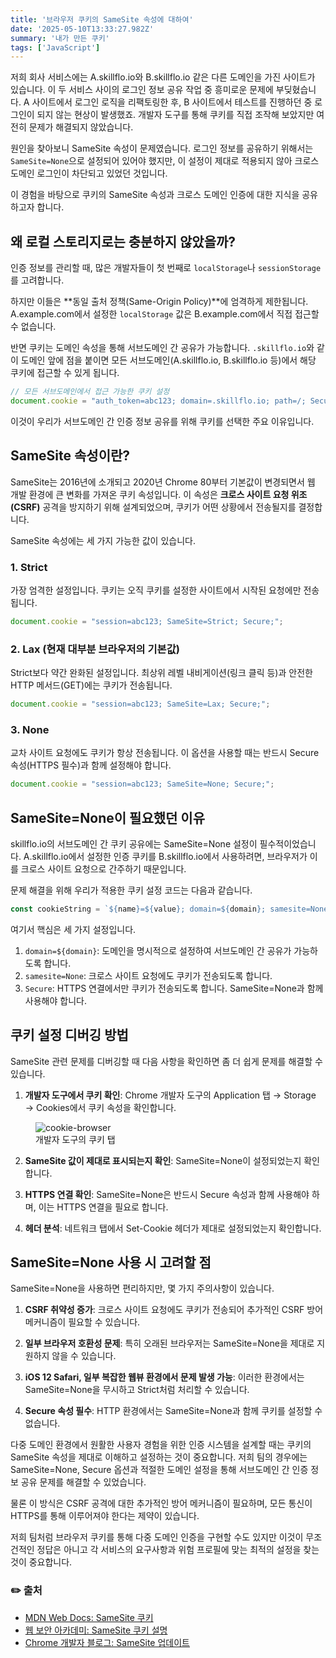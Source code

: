 ```yaml
---
title: '브라우저 쿠키의 SameSite 속성에 대하여'
date: '2025-05-10T13:33:27.982Z'
summary: '내가 만든 쿠키'
tags: ['JavaScript']
---
```


저희 회사 서비스에는 A.skillflo.io와 B.skillflo.io 같은 다른 도메인을 가진 사이트가 있습니다. 
이 두 서비스 사이의 로그인 정보 공유 작업 중 흥미로운 문제에 부딪혔습니다. A 사이트에서 로그인 로직을 리팩토링한 후, B 사이트에서 테스트를 진행하던 중 로그인이 되지 않는 현상이 발생했죠. 
개발자 도구를 통해 쿠키를 직접 조작해 보았지만 여전히 문제가 해결되지 않았습니다.

원인을 찾아보니 SameSite 속성이 문제였습니다. 로그인 정보를 공유하기 위해서는 `SameSite=None`으로 설정되어 있어야 했지만, 이 설정이 제대로 적용되지 않아 크로스 도메인 로그인이 차단되고 있었던 것입니다. 

이 경험을 바탕으로 쿠키의 SameSite 속성과 크로스 도메인 인증에 대한 지식을 공유하고자 합니다.

## 왜 로컬 스토리지로는 충분하지 않았을까? 

인증 정보를 관리할 때, 많은 개발자들이 첫 번째로 `localStorage`나 `sessionStorage`를 고려합니다. 

하지만 이들은 **동일 출처 정책(Same-Origin Policy)**에 엄격하게 제한됩니다. A.example.com에서 설정한 `localStorage` 값은 B.example.com에서 직접 접근할 수 없습니다.

반면 쿠키는 도메인 속성을 통해 서브도메인 간 공유가 가능합니다. `.skillflo.io`와 같이 도메인 앞에 점을 붙이면 모든 서브도메인(A.skillflo.io, B.skillflo.io 등)에서 해당 쿠키에 접근할 수 있게 됩니다.

```javascript
// 모든 서브도메인에서 접근 가능한 쿠키 설정
document.cookie = "auth_token=abc123; domain=.skillflo.io; path=/; Secure;";
```

이것이 우리가 서브도메인 간 인증 정보 공유를 위해 쿠키를 선택한 주요 이유입니다.

## SameSite 속성이란?

SameSite는 2016년에 소개되고 2020년 Chrome 80부터 기본값이 변경되면서 웹 개발 환경에 큰 변화를 가져온 쿠키 속성입니다. 
이 속성은 **크로스 사이트 요청 위조(CSRF)** 공격을 방지하기 위해 설계되었으며, 쿠키가 어떤 상황에서 전송될지를 결정합니다.

SameSite 속성에는 세 가지 가능한 값이 있습니다.

### 1. Strict

가장 엄격한 설정입니다. 쿠키는 오직 쿠키를 설정한 사이트에서 시작된 요청에만 전송됩니다.

```javascript
document.cookie = "session=abc123; SameSite=Strict; Secure;";
```


### 2. Lax (현재 대부분 브라우저의 기본값)

Strict보다 약간 완화된 설정입니다. 최상위 레벨 내비게이션(링크 클릭 등)과 안전한 HTTP 메서드(GET)에는 쿠키가 전송됩니다.

```javascript
document.cookie = "session=abc123; SameSite=Lax; Secure;";
```


### 3. None

교차 사이트 요청에도 쿠키가 항상 전송됩니다. 이 옵션을 사용할 때는 반드시 Secure 속성(HTTPS 필수)과 함께 설정해야 합니다.

```javascript
document.cookie = "session=abc123; SameSite=None; Secure;";
```


## SameSite=None이 필요했던 이유

skillflo.io의 서브도메인 간 쿠키 공유에는 SameSite=None 설정이 필수적이었습니다. A.skillflo.io에서 설정한 인증 쿠키를 B.skillflo.io에서 사용하려면, 브라우저가 이를 크로스 사이트 요청으로 간주하기 때문입니다.

문제 해결을 위해 우리가 적용한 쿠키 설정 코드는 다음과 같습니다.

```typescript
const cookieString = `${name}=${value}; domain=${domain}; samesite=None; path=/; Secure; expires=${expiresDate.toUTCString()};`;
```

여기서 핵심은 세 가지 설정입니다.

1. `domain=${domain}`: 도메인을 명시적으로 설정하여 서브도메인 간 공유가 가능하도록 합니다.
2. `samesite=None`: 크로스 사이트 요청에도 쿠키가 전송되도록 합니다.
3. `Secure`: HTTPS 연결에서만 쿠키가 전송되도록 합니다. SameSite=None과 함께 사용해야 합니다.

## 쿠키 설정 디버깅 방법

SameSite 관련 문제를 디버깅할 때 다음 사항을 확인하면 좀 더 쉽게 문제를 해결할 수 있습니다.

1. **개발자 도구에서 쿠키 확인**: Chrome 개발자 도구의 Application 탭 → Storage → Cookies에서 쿠키 속성을 확인합니다.

<figure>
<img src="/static/images/cookie-browser.png" alt="cookie-browser" />
<figcaption>개발자 도구의 쿠키 탭</figcaption>
</figure>

2. **SameSite 값이 제대로 표시되는지 확인**: SameSite=None이 설정되었는지 확인합니다.

3. **HTTPS 연결 확인**: SameSite=None은 반드시 Secure 속성과 함께 사용해야 하며, 이는 HTTPS 연결을 필요로 합니다.

4. **헤더 분석**: 네트워크 탭에서 Set-Cookie 헤더가 제대로 설정되었는지 확인합니다.

## SameSite=None 사용 시 고려할 점

SameSite=None을 사용하면 편리하지만, 몇 가지 주의사항이 있습니다.

1. **CSRF 취약성 증가**: 크로스 사이트 요청에도 쿠키가 전송되어 추가적인 CSRF 방어 메커니즘이 필요할 수 있습니다.

2. **일부 브라우저 호환성 문제**: 특히 오래된 브라우저는 SameSite=None을 제대로 지원하지 않을 수 있습니다.

3. **iOS 12 Safari, 일부 복잡한 웹뷰 환경에서 문제 발생 가능**: 이러한 환경에서는 SameSite=None을 무시하고 Strict처럼 처리할 수 있습니다.

4. **Secure 속성 필수**: HTTP 환경에서는 SameSite=None과 함께 쿠키를 설정할 수 없습니다.



다중 도메인 환경에서 원활한 사용자 경험을 위한 인증 시스템을 설계할 때는 쿠키의 SameSite 속성을 제대로 이해하고 설정하는 것이 중요합니다. 저희 팀의 경우에는 SameSite=None, Secure 옵션과 적절한 도메인 설정을 통해 서브도메인 간 인증 정보 공유 문제를 해결할 수 있었습니다.

물론 이 방식은 CSRF 공격에 대한 추가적인 방어 메커니즘이 필요하며, 모든 통신이 HTTPS를 통해 이루어져야 한다는 제약이 있습니다. 

저희 팀처럼 브라우저 쿠키를 통해 다중 도메인 인증을 구현할 수도 있지만 이것이 무조건적인 정답은 아니고 각 서비스의 요구사항과 위험 프로필에 맞는 최적의 설정을 찾는 것이 중요합니다.


### ✏️ 출처

- [MDN Web Docs: SameSite 쿠키](https://developer.mozilla.org/en-US/docs/Web/HTTP/Headers/Set-Cookie/SameSite)
- [웹 보안 아카데미: SameSite 쿠키 설명](https://web.dev/samesite-cookies-explained/)
- [Chrome 개발자 블로그: SameSite 업데이트](https://blog.chromium.org/2020/02/samesite-cookie-changes-in-february.html)


